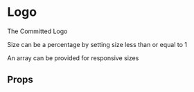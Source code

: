 
<Meta title="components|Logo" component={Logo} />

# Logo

The Committed Logo

<Preview>
  <Story name="size 512">
    <Logo size={512} />
  </Story>
  <Story name="default">
    <Logo />
  </Story>
  <Story name="size 128">
    <Logo size={128} />
  </Story>
  <Story name="size 64">
    <Logo size={64} />
  </Story>
  <Story name="size 24">
    <Logo size={24} />
  </Story>
  <Story name="size 16">
    <Logo size={16} />
  </Story>
</Preview>

Size can be a percentage by setting size less than or equal to 1

<Preview>
  <Story name="size 100%">
    <Logo size={1} />
  </Story>
  <Story name="size 50%">
    <Logo size={1 / 2} />
  </Story>
  <Story name="size 25%">
    <Logo size={1 / 4} />
  </Story>
</Preview>

An array can be provided for responsive sizes

<Preview>
  <Story name="responsive">
    <Flex>
      <Logo size={1} />
      <Logo size={[1 / 2, 1]} />
      <Logo size={[1 / 4, 1 / 2, 1]} />
    </Flex>
  </Story>
</Preview>

## Props

<Props of={Logo} />
